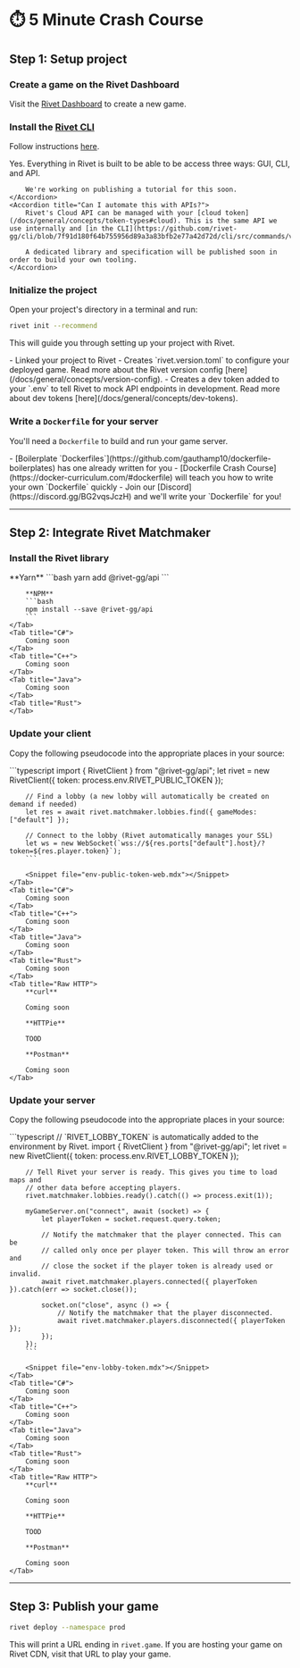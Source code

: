 
# ⏱️ 5 Minute Crash Course

<Snippet file='beta-signup.mdx' />

<TutorialVideo src='https://www.youtube-nocookie.com/embed/pBE7s-PK0j0' />

## Step 1: Setup project

### Create a game on the Rivet Dashboard

Visit the [Rivet Dashboard](https://hub.rivet.gg/developer/dashboard) to create a new game.

### Install the [Rivet CLI](https://github.com/rivet-gg/cli)

Follow instructions [here](https://github.com/rivet-gg/cli#installing).

<AccordionGroup>
	<Accordion title="Can I do this with just a GUI?">
		Yes. Everything in Rivet is built to be able to be access three ways: GUI, CLI, and API.

    	We're working on publishing a tutorial for this soon.
    </Accordion>
    <Accordion title="Can I automate this with APIs?">
    	Rivet's Cloud API can be managed with your [cloud token](/docs/general/concepts/token-types#cloud). This is the same API we use internally and [in the CLI](https://github.com/rivet-gg/cli/blob/7f91d180f64b755956d89a3a83bfb2e77a42d72d/cli/src/commands/version.rs#L368).

    	A dedicated library and specification will be published soon in order to build your own tooling.
    </Accordion>

</AccordionGroup>

### Initialize the project

Open your project's directory in a terminal and run:

```bash
rivet init --recommend
```

This will guide you through setting up your project with Rivet.

<Accordion title='What does this do?'>
  - Linked your project to Rivet - Creates `rivet.version.toml` to configure your deployed game. Read more
  about the Rivet version config [here](/docs/general/concepts/version-config). - Creates a dev token added to your
  `.env` to tell Rivet to mock API endpoints in development. Read more about dev tokens
  [here](/docs/general/concepts/dev-tokens).
</Accordion>

### Write a `Dockerfile` for your server

You'll need a `Dockerfile` to build and run your game server.

<Accordion title='Unfamiliar with Dockerfiles?'>
  - [Boilerplate `Dockerfiles`](https://github.com/gauthamp10/dockerfile-boilerplates) has one already written
  for you - [Dockerfile Crash Course](https://docker-curriculum.com/#dockerfile) will teach you how to write
  your own `Dockerfile` quickly - Join our [Discord](https://discord.gg/BG2vqsJczH) and we'll write your
  `Dockerfile` for you!
</Accordion>

---

## Step 2: Integrate Rivet Matchmaker

### Install the Rivet library

<Tabs>
	<Tab title="TypeScript">
		**Yarn**
		```bash
		yarn add @rivet-gg/api
		```

    	**NPM**
    	```bash
    	npm install --save @rivet-gg/api
    	```
    </Tab>
    <Tab title="C#">
    	Coming soon
    </Tab>
    <Tab title="C++">
    	Coming soon
    </Tab>
    <Tab title="Java">
    	Coming soon
    </Tab>
    <Tab title="Rust">
    </Tab>

</Tabs>

### Update your client

Copy the following pseudocode into the appropriate places in your source:

<Tabs>
	<Tab title="TypeScript">
		```typescript
		import { RivetClient } from "@rivet-gg/api";
		let rivet = new RivetClient({ token: process.env.RIVET_PUBLIC_TOKEN });

    	// Find a lobby (a new lobby will automatically be created on demand if needed)
    	let res = await rivet.matchmaker.lobbies.find({ gameModes: ["default"] });

    	// Connect to the lobby (Rivet automatically manages your SSL)
    	let ws = new WebSocket(`wss://${res.ports["default"].host}/?token=${res.player.token}`);
    	```

    	<Snippet file="env-public-token-web.mdx"></Snippet>
    </Tab>
    <Tab title="C#">
    	Coming soon
    </Tab>
    <Tab title="C++">
    	Coming soon
    </Tab>
    <Tab title="Java">
    	Coming soon
    </Tab>
    <Tab title="Rust">
    	Coming soon
    </Tab>
    <Tab title="Raw HTTP">
    	**curl**

    	Coming soon

    	**HTTPie**

    	TOOD

    	**Postman**

    	Coming soon
    </Tab>

</Tabs>

### Update your server

Copy the following pseudocode into the appropriate places in your source:

<Tabs>
	<Tab title="TypeScript">
		```typescript
		// `RIVET_LOBBY_TOKEN` is automatically added to the environment by Rivet.
		import { RivetClient } from "@rivet-gg/api";
		let rivet = new RivetClient({ token: process.env.RIVET_LOBBY_TOKEN });

    	// Tell Rivet your server is ready. This gives you time to load maps and
    	// other data before accepting players.
    	rivet.matchmaker.lobbies.ready().catch(() => process.exit(1));

    	myGameServer.on("connect", await (socket) => {
    		let playerToken = socket.request.query.token;

    		// Notify the matchmaker that the player connected. This can be
    		// called only once per player token. This will throw an error and
    		// close the socket if the player token is already used or invalid.
    		await rivet.matchmaker.players.connected({ playerToken }).catch(err => socket.close());

    		socket.on("close", async () => {
    			// Notify the matchmaker that the player disconnected.
    			await rivet.matchmaker.players.disconnected({ playerToken });
    		});
    	});
    	```

    	<Snippet file="env-lobby-token.mdx"></Snippet>
    </Tab>
    <Tab title="C#">
    	Coming soon
    </Tab>
    <Tab title="C++">
    	Coming soon
    </Tab>
    <Tab title="Java">
    	Coming soon
    </Tab>
    <Tab title="Rust">
    	Coming soon
    </Tab>
    <Tab title="Raw HTTP">
    	**curl**

    	Coming soon

    	**HTTPie**

    	TOOD

    	**Postman**

    	Coming soon
    </Tab>

</Tabs>

---

## Step 3: Publish your game

```bash
rivet deploy --namespace prod
```

This will print a URL ending in `rivet.game`. If you are hosting your game on Rivet CDN, visit that URL to play your game.
